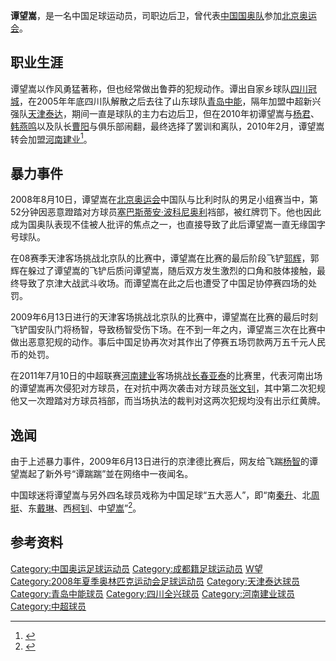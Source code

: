 {{noteta|G1=足球}}{{Football player infobox |
  playername = 谭望嵩|
  image = |
  fullname = 谭望嵩 |
  englishfullname = Tan Wangsong |
  nickname = |
  dateofbirth = {{birth date and age|1985|12|19}} |
  cityofbirth = [[四川|四川]][[成都|成都]]  |
  countryofbirth = [[中国|中国]] |
  height = {{height|m=1.80}} |
  years = 2003-2005年<br>2006年<br>2007-2009年<br>2010-2014年<br>2015-2016年<br>2017- |
  clubs = [[四川冠城|四川冠城]]<br>[[青岛中能|青岛中能]]<br>[[天津泰达|天津泰达]]<br>[[河南建业|河南建业]]<br>[[重庆力帆|重庆力帆]]<br>[[天津泰达|天津泰达]] |
  currentclub  = [[天津泰达|天津泰达]] |
  clubnumber  =  |
  position = 边后卫 |
  youthyears = 1998-2002年 |
  youthclubs = [[四川冠城|四川冠城]]|
  caps(goals) = 32 (1)<br>16 (0)<br>64 (2) <br>96 (0)<br>26 (1)<br>80 (2)|
  nationalyears =  2008|
  nationalteam = [[中国国奥队|中国国奥]] |
  nationalcaps(goals) =  |
  pcupdate = 2021-7-11 |
  ntupdate = 2021-7-11 |
}}
'''谭望嵩'''{{BD|1985年|12月19日|||T}}，是一名中国足球运动员，司职边后卫，曾代表[[中国国奥队|中国国奥队]]参加[[2008年夏季奥林匹克运动会|北京奥运会]]。

==职业生涯==
谭望嵩以作风勇猛著称，但也经常做出鲁莽的犯规动作。谭出自家乡球队[[四川冠城|四川冠城]]，在2005年年底四川队解散之后去往了山东球队[[青岛中能|青岛中能]]，隔年加盟中超新兴强队[[天津泰达|天津泰达]]，期间一直是球队的主力右边后卫，但在2010年初谭望嵩与[[杨君|杨君]]、[[韩燕鸣|韩燕鸣]]以及队长[[曹阳|曹阳]]与俱乐部闹翻，最终选择了罢训和离队，2010年2月，谭望嵩转会加盟[[河南建业|河南建业]]<ref>{{Cite web |url=http://sports.sina.com.cn/j/2010-02-12/21434837577.shtml |title=王新欣吴伟安撤牌留守泰达 国安欲引之人加盟建业 |accessdate=2010-02-12 |archive-date=2010-02-16 |archive-url=https://web.archive.org/web/20100216070840/http://sports.sina.com.cn/j/2010-02-12/21434837577.shtml |dead-url=no }}</ref>。

== 暴力事件 ==
2008年8月10日，谭望嵩在[[2008年夏季奥林匹克运动会|北京奥运会]]中国队与比利时队的男足小组赛当中，第52分钟因恶意蹬踏对方球员[[塞巴斯蒂安·波科尼奥利|塞巴斯蒂安·波科尼奥利]]裆部，被红牌罚下。他也因此成为国奥队表现不佳被人批评的焦点之一，也直接导致了此后谭望嵩一直无缘国字号球队。

在08赛季天津客场挑战北京队的比赛中，谭望嵩在比赛的最后阶段飞铲[[郭辉_(1978年)|郭辉]]，郭辉在躲过了谭望嵩的飞铲后质问谭望嵩，随后双方发生激烈的口角和肢体接触，最终导致了京津大战武斗收场。而谭望嵩在此之后也遭受了中国足协停赛四场的处罚。

2009年6月13日进行的天津客场挑战北京队的比赛中，谭望嵩在比赛的最后时刻飞铲国安队门将杨智，导致杨智受伤下场。在不到一年之内，谭望嵩三次在比赛中做出恶意犯规的动作。事后中国足协再次对其作出了停赛五场罚款两万五千元人民币的处罚。

在2011年7月10日的中超联赛[[河南建业|河南建业]]客场挑战[[长春亚泰|长春亚泰]]的比赛里，代表河南出场的谭望嵩再次侵犯对方球员，在对抗中两次袭击对方球员[[张文钊|张文钊]]，其中第二次犯规他又一次蹬踏对方球员裆部，而当场执法的裁判对这两次犯规均没有出示红黄牌。

== 逸闻 ==
由于上述暴力事件，2009年6月13日进行的京津德比赛后，网友给飞踹[[杨智|杨智]]的谭望嵩起了新外号“谭踹踹”並在网络中一夜闻名。

中国球迷将谭望嵩与另外四名球员戏称为中国足球“五大恶人”，即“南[[秦升|秦升]]、北[[周挺|周挺]]、东[[戴琳|戴琳]]、西[[柯钊|柯钊]]、中[[谭望嵩|望嵩]]”<ref>{{Cite web |url=http://sports.163.com/16/0502/09/BM24IQ7H00051C8L.html |title=西柯钊再出脚!断腿式飞铲 3年了他还是那个恶人 |accessdate=2016-05-06 |archive-date=2016-05-10 |archive-url=https://web.archive.org/web/20160510193722/http://sports.163.com/16/0502/09/BM24IQ7H00051C8L.html |dead-url=yes }}</ref>。

==参考资料==
{{reflist}}
{{2006年亚运会男子足球中国参赛名单}}
{{2008年奥运会男子足球中国参赛名单}}
{{2007年中超分类名单天津}}
{{2008年中超分类名单天津}}
{{2009年中超分类名单天津}}
{{2010年中超分类名单河南}}
{{2011年中超分类名单河南}}
{{2012年中超分类名单河南}}
{{2013年中甲分类名单河南}}
{{2014年中超分类名单河南}}
{{2015年中超分类名单力帆}}
{{2016年中超分类名单力帆}}
{{2017年中超分类名单天津泰达}}
{{2018年中超分类名单天津泰达}}
{{2019年中超分类名单天津泰达}}
{{2020年中超分类名单天津泰达}}

{{DEFAULTSORT:TAN Wangsong}}
[[Category:中国奥运足球运动员|Category:中国奥运足球运动员]]
[[Category:成都籍足球运动员|Category:成都籍足球运动员]]
[[Category:谭姓|W望]]
[[Category:2008年夏季奥林匹克运动会足球运动员|Category:2008年夏季奥林匹克运动会足球运动员]]
[[Category:天津泰达球员|Category:天津泰达球员]]
[[Category:青岛中能球员|Category:青岛中能球员]]
[[Category:四川全兴球员|Category:四川全兴球员]]
[[Category:河南建业球员|Category:河南建业球员]]
[[Category:中超球员|Category:中超球员]]